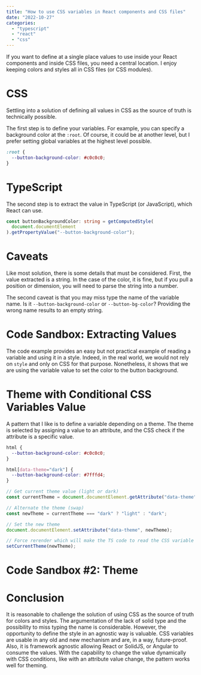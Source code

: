 ```yaml
---
title: "How to use CSS variables in React components and CSS files"
date: "2022-10-27"
categories:
  - "typescript"
  - "react"
  - "css"
---
```


If you want to define at a single place values to use inside your React components and inside CSS files, you need a central location. I enjoy keeping colors and styles all in CSS files (or CSS modules).

# CSS

Settling into a solution of defining all values in CSS as the source of truth is technically possible.

The first step is to define your variables. For example, you can specify a background color at the `:root`. Of course, it could be at another level, but I prefer setting global variables at the highest level possible.

```css
:root {
  --button-background-color: #c0c0c0;
}
```

# TypeScript

The second step is to extract the value in TypeScript (or JavaScript), which React can use.

```ts
const buttonBackgroundColor: string = getComputedStyle(
  document.documentElement
).getPropertyValue("--button-background-color");
```

# Caveats

Like most solution, there is some details that must be considered. First, the value extracted is a string. In the case of the color, it is fine, but if you pull a position or dimension, you will need to parse the string into a number.

The second caveat is that you may miss type the name of the variable name. Is it `--button-background-color` or `--button-bg-color`? Providing the wrong name results to an empty string.

# Code Sandbox: Extracting Values

The code example provides an easy but not practical example of reading a variable and using it in a style. Indeed, in the real world, we would not rely on `style` and only on CSS for that purpose. Nonetheless, it shows that we are using the variable value to set the color to the button background.

<CodeSandbox codeSandboxId="late-rain-z80cgd" />

# Theme with Conditional CSS Variables Value

A pattern that I like is to define a variable depending on a theme. The theme is selected by assigning a value to an attribute, and the CSS check if the attribute is a specific value.

```css
html {
  --button-background-color: #c0c0c0;
}

html[data-theme="dark"] {
  --button-background-color: #7fffd4;
}
```

```ts
// Get current theme value (light or dark)
const currentTheme = document.documentElement.getAttribute("data-theme");

// Alternate the theme (swap)
const newTheme = currentTheme === "dark" ? "light" : "dark";

// Set the new theme
document.documentElement.setAttribute("data-theme", newTheme);

// Force rerender which will make the TS code to read the CSS variable get the newest value
setCurrentTheme(newTheme);
```

# Code Sandbox #2: Theme

<CodeSandbox codeSandboxId="react-reading-css-variables-theme-poc3tg" />

# Conclusion

It is reasonable to challenge the solution of using CSS as the source of truth for colors and styles. The argumentation of the lack of solid type and the possibility to miss typing the name is considerable. However, the opportunity to define the style in an agnostic way is valuable. CSS variables are usable in any old and new mechanism and are, in a way, future-proof. Also, it is framework agnostic allowing React or SolidJS, or Angular to consume the values. With the capability to change the value dynamically with CSS conditions, like with an attribute value change, the pattern works well for theming.

